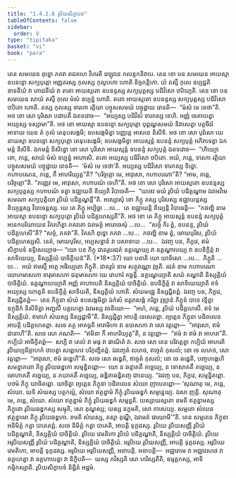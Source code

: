 ```yaml
---
title: "1.4.2.8 រូបិយសិក្ខាបទ"
tableOfContents: false
sidebar:
  order: 9
type: "tipitaka"
basket: "vi"
book: "para"
---
```



<DynamicBreadcrumb />

<Division number="582" book="para">

<Paragraph number="2203" book="para">
តេន សមយេន ពុទ្ធោ ភគវា រាជគហេ វិហរតិ វេឡុវនេ កលន្ទកនិវាបេ. តេន ខោ បន សមយេន អាយស្មា ឧបនន្ទោ សក្យបុត្តោ អញ្ញតរស្ស កុលស្ស កុលូបកោ ហោតិ និច្ចភត្តិកោ. យំ តស្មឹ កុលេ ឧប្បជ្ជតិ ខាទនីយំ វា ភោជនីយំ វា តតោ អាយស្មតោ ឧបនន្ទស្ស សក្យបុត្តស្ស បដិវិសោ ឋបិយ្យតិ. តេន ខោ បន សមយេន សាយំ តស្មឹ កុលេ មំសំ ឧប្បន្នំ ហោតិ. តតោ អាយស្មតោ ឧបនន្ទស្ស សក្យបុត្តស្ស បដិវិសោ ឋបិតោ ហោតិ. តស្ស កុលស្ស ទារកោ រត្តិយា បច្ចូសសមយំ បច្ចុដ្ឋាយ រោទតិ—  “មំសំ មេ ទេថា”តិ. អថ ខោ សោ បុរិសោ បជាបតឹ ឯតទវោច—  “អយ្យស្ស បដិវិសំ ទារកស្ស ទេហិ. អញ្ញំ ចេតាបេត្វា អយ្យស្ស ទស្សាមា”តិ.
</Paragraph>

<Paragraph number="2204" book="para">
អថ ខោ អាយស្មា ឧបនន្ទោ សក្យបុត្តោ បុព្ពណ្ហសមយំ និវាសេត្វា បត្តចីវរំ អាទាយ យេន តំ កុលំ តេនុបសង្កមិ; ឧបសង្កមិត្វា បញ្ញត្តេ អាសនេ និសីទិ. អថ ខោ សោ បុរិសោ យេនាយស្មា ឧបនន្ទោ សក្យបុត្តោ តេនុបសង្កមិ; ឧបសង្កមិត្វា អាយស្មន្តំ ឧបនន្ទំ សក្យបុត្តំ អភិវាទេត្វា ឯកមន្តំ និសីទិ. ឯកមន្តំ និសិន្នោ ខោ សោ បុរិសោ អាយស្មន្តំ ឧបនន្ទំ សក្យបុត្តំ ឯតទវោច—  “ហិយ្យោ ខោ, ភន្តេ, សាយំ មំសំ ឧប្បន្នំ អហោសិ. តតោ អយ្យស្ស បដិវិសោ ឋបិតោ. អយំ, ភន្តេ, ទារកោ រត្តិយា បច្ចូសសមយំ បច្ចុដ្ឋាយ រោទតិ—  ‘មំសំ មេ ទេថា’តិ. អយ្យស្ស បដិវិសោ ទារកស្ស ទិន្នោ. កហាបណេន, ភន្តេ, កឹ អាហរិយ្យតូ”តិ? “បរិច្ចត្តោ មេ, អាវុសោ, កហាបណោ”តិ? “អាម, ភន្តេ, បរិច្ចត្តោ”តិ. “តញ្ញេវ មេ, អាវុសោ, កហាបណំ ទេហី”តិ.
</Paragraph>

<Paragraph number="2205" book="para">
អថ ខោ សោ បុរិសោ អាយស្មតោ ឧបនន្ទស្ស សក្យបុត្តស្ស កហាបណំ ទត្វា ឧជ្ឈាយតិ ខិយ្យតិ វិបាចេតិ—  “យថេវ មយំ រូបិយំ បដិគ្គណ្ហាម ឯវមេវិមេ សមណា សក្យបុត្តិយា រូបិយំ បដិគ្គណ្ហន្តី”តិ. អស្សោសុំ ខោ ភិក្ខូ តស្ស បុរិសស្ស ឧជ្ឈាយន្តស្ស ខិយ្យន្តស្ស វិបាចេន្តស្ស. យេ តេ ភិក្ខូ អប្បិច្ឆា …បេ…  តេ ឧជ្ឈាយន្តិ ខិយ្យន្តិ វិបាចេន្តិ—  “កថញ្ហិ នាម អាយស្មា ឧបនន្ទោ សក្យបុត្តោ រូបិយំ បដិគ្គហេស្សតី”តិ.
</Paragraph>

<Paragraph number="2206" book="para">
អថ ខោ តេ ភិក្ខូ អាយស្មន្តំ ឧបនន្ទំ សក្យបុត្តំ អនេកបរិយាយេន វិគរហិត្វា ភគវតោ ឯតមត្ថំ អារោចេសុំ …បេ…  “សច្ចំ កិរ ត្វំ, ឧបនន្ទ, រូបិយំ បដិគ្គហេសី”តិ? “សច្ចំ, ភគវា”តិ. វិគរហិ ពុទ្ធោ ភគវា …បេ…  កថញ្ហិ នាម ត្វំ, មោឃបុរិស, រូបិយំ បដិគ្គហេស្សសិ. នេតំ, មោឃបុរិស, អប្បសន្នានំ វា បសាទាយ …បេ…  ឯវញ្ច បន, ភិក្ខវេ, ឥមំ សិក្ខាបទំ ឧទ្ទិសេយ្យាថ—
</Paragraph>

</Division>
<Division number="583" book="para">

<Paragraph number="2207" book="para">
<Emphasis>“យោ បន ភិក្ខុ ជាតរូបរជតំ ឧគ្គណ្ហេយ្យ វា ឧគ្គណ្ហាបេយ្យ វា ឧបនិក្ខិត្តំ វា សាទិយេយ្យ, និស្សគ្គិយំ បាចិត្តិយន៑”</Emphasis>តិ. (*18*:<Emphasis>37</Emphasis>)
</Paragraph>

</Division>
<Division number="584" book="para">

<Paragraph number="2208" book="para">
<Emphasis>យោ បនា</Emphasis>តិ យោ យាទិសោ …បេ…  <Emphasis>ភិក្ខូ</Emphasis>តិ …បេ…  អយំ ឥមស្មឹ អត្ថេ អធិប្បេតោ ភិក្ខូតិ.
</Paragraph>

<Paragraph number="2209" book="para">
<Emphasis>ជាតរូបំ</Emphasis> នាម សត្ថុវណ្ណោ វុច្ចតិ.
</Paragraph>

<Paragraph number="2210" book="para">
<Emphasis>រជតំ</Emphasis> នាម កហាបណោ លោហមាសកោ ទារុមាសកោ ជតុមាសកោ យេ វោហារំ គច្ឆន្តិ.
</Paragraph>

<Paragraph number="2211" book="para">
<Emphasis>ឧគ្គណ្ហេយ្យា</Emphasis>តិ សយំ គណ្ហាតិ និស្សគ្គិយំ បាចិត្តិយំ.
</Paragraph>

<Paragraph number="2212" book="para">
<Emphasis>ឧគ្គណ្ហាបេយ្យា</Emphasis>តិ អញ្ញំ គាហាបេតិ និស្សគ្គិយំ បាចិត្តិយំ.
</Paragraph>

<Paragraph number="2213" book="para">
<Emphasis>ឧបនិក្ខិត្តំ វា សាទិយេយ្យា</Emphasis>តិ ឥទំ អយ្យស្ស ហោតូតិ ឧបនិក្ខិត្តំ សាទិយតិ, និស្សគ្គិយំ ហោតិ. សំឃមជ្ឈេ និស្សជ្ជិតព្ពំ. ឯវញ្ច បន, ភិក្ខវេ, និស្សជ្ជិតព្ពំ—  តេន ភិក្ខុនា សំឃំ ឧបសង្កមិត្វា ឯកំសំ ឧត្តរាសង្គំ ករិត្វា វុឌ្ឍានំ ភិក្ខូនំ បាទេ វន្ទិត្វា ឧក្កុដិកំ និសីទិត្វា អញ្ជលឹ បគ្គហេត្វា ឯវមស្ស វចនីយោ—  “អហំ, ភន្តេ, រូបិយំ បដិគ្គហេសឹ. ឥទំ មេ និស្សគ្គិយំ. ឥមាហំ សំឃស្ស និស្សជ្ជាមី”តិ. និស្សជ្ជិត្វា អាបត្តិ ទេសេតព្ពា. ព្យត្តេន ភិក្ខុនា បដិពលេន អាបត្តិ បដិគ្គហេតព្ពា. សចេ តត្ថ អាគច្ឆតិ អារាមិកោ វា ឧបាសកោ វា សោ វត្តព្ពោ—  “អាវុសោ, ឥមំ ជានាហី”តិ. សចេ សោ ភណតិ—  “ឥមិនា កឹ អាហរិយ្យតូ”តិ, ន វត្តព្ពោ—  “ឥមំ វា ឥមំ វា អាហរា”តិ. កប្បិយំ អាចិក្ខិតព្ពំ—  សប្បិ វា តេលំ វា មធុ វា ផាណិតំ វា. សចេ សោ តេន បរិវត្តេត្វា កប្បិយំ អាហរតិ រូបិយប្បដិគ្គាហកំ ឋបេត្វា សព្ពេហេវ បរិភុញ្ជិតព្ពំ. ឯវញ្ចេតំ លភេថ, ឥច្ចេតំ កុសលំ; នោ ចេ លភេថ, សោ វត្តព្ពោ—  “អាវុសោ, ឥមំ ឆឌ្ឌេហី”តិ. សចេ សោ ឆឌ្ឌេតិ, ឥច្ចេតំ កុសលំ; នោ ចេ ឆឌ្ឌេតិ, បញ្ចហង្គេហិ សមន្នាគតោ ភិក្ខុ រូបិយឆឌ្ឌកោ សម្មន្និតព្ពោ—  យោ ន ឆន្ទាគតឹ គច្ឆេយ្យ, ន ទោសាគតឹ គច្ឆេយ្យ, ន មោហាគតឹ គច្ឆេយ្យ, ន ភយាគតឹ គច្ឆេយ្យ, ឆឌ្ឌិតាឆឌ្ឌិតញ្ច ជានេយ្យ. “ឯវញ្ច បន, ភិក្ខវេ, សម្មន្និតព្ពោ. បឋមំ ភិក្ខុ យាចិតព្ពោ. យាចិត្វា ព្យត្តេន ភិក្ខុនា បដិពលេន សំឃោ ញាបេតព្ពោ—
</Paragraph>

</Division>
<Division number="585" book="para">

<Paragraph number="2214" book="para">
‘សុណាតុ មេ, ភន្តេ, សំឃោ. យទិ សំឃស្ស បត្តកល្លំ, សំឃោ ឥត្ថន្នាមំ ភិក្ខុំ រូបិយឆឌ្ឌកំ សម្មន្នេយ្យ. ឯសា ញត្តិ.
</Paragraph>

<Paragraph number="2215" book="para">
សុណាតុ មេ, ភន្តេ, សំឃោ. សំឃោ ឥត្ថន្នាមំ ភិក្ខុំ រូបិយឆឌ្ឌកំ សម្មន្នតិ. យស្សាយស្មតោ ខមតិ ឥត្ថន្នាមស្ស ភិក្ខុនោ រូបិយឆឌ្ឌកស្ស សម្មុតិ, សោ តុណ្ហស្ស; យស្ស នក្ខមតិ, សោ ភាសេយ្យ.
</Paragraph>

<Paragraph number="2216" book="para">
សម្មតោ សំឃេន ឥត្ថន្នាមោ ភិក្ខុ រូបិយឆឌ្ឌកោ. ខមតិ សំឃស្ស, តស្មា តុណ្ហី, ឯវមេតំ ធារយាមី’”តិ.
</Paragraph>

<Paragraph number="2217" book="para">
តេន សម្មតេន ភិក្ខុនា អនិមិត្តំ កត្វា បាតេតព្ពំ. សចេ និមិត្តំ កត្វា បាតេតិ, អាបត្តិ ទុក្កដស្ស.
</Paragraph>

</Division>
<Division number="586" book="para">

<Paragraph number="2218" book="para">
រូបិយេ រូបិយសញ្ញី រូបិយំ បដិគ្គណ្ហាតិ, និស្សគ្គិយំ បាចិត្តិយំ. រូបិយេ វេមតិកោ រូបិយំ បដិគ្គណ្ហាតិ, និស្សគ្គិយំ បាចិត្តិយំ. រូបិយេ អរូបិយសញ្ញី រូបិយំ បដិគ្គណ្ហាតិ, និស្សគ្គិយំ បាចិត្តិយំ.
</Paragraph>

<Paragraph number="2219" book="para">
អរូបិយេ រូបិយសញ្ញី, អាបត្តិ ទុក្កដស្ស. អរូបិយេ វេមតិកោ, អាបត្តិ ទុក្កដស្ស. អរូបិយេ អរូបិយសញ្ញី, អនាបត្តិ.
</Paragraph>

<Paragraph number="2220" book="para">
អនាបត្តិ—  អជ្ឈារាមេ វា អជ្ឈាវសថេ វា ឧគ្គហេត្វា វា ឧគ្គហាបេត្វា វា និក្ខិបតិ—  យស្ស ភវិស្សតិ សោ ហរិស្សតីតិ, ឧម្មត្តកស្ស, អាទិកម្មិកស្សាតិ.

</Paragraph>
</Division>

<Paragraph number="2221" type="center" book="para">
រូបិយសិក្ខាបទំ និដ្ឋិតំ អដ្ឋមំ.
</Paragraph>